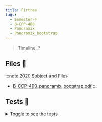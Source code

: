 ```yaml
---
title: Firtree
tags:
  - Semester-4
  - B-CPP-400
  - Panoramix
  - Panoramix_bootstrap
---
```

> Timeline: ?


## Files 📂

:::note 2020 Subject and Files
- [B-CCP-400_panoramix_bootstrap.pdf](https://github.com/Studio-17/Epitech-Subjects/raw/main/Semester-4/B-CPP-400/Panoramix/Panoramix_bootstrap/B-CCP-400_panoramix_bootstrap.pdf)
:::

## Tests 🤖
<details>
  <summary>Toggle to see the tests</summary>
  <div>
Yo
  </div>
</details>

